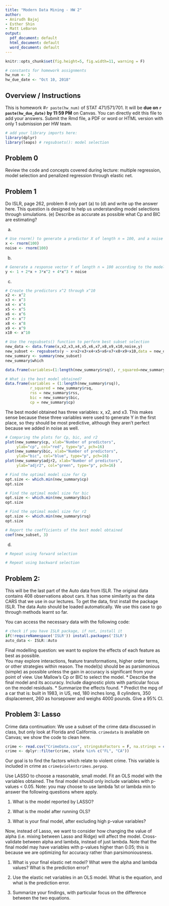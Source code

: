 ```yaml
---
title: "Modern Data Mining - HW 2"
author:
- Anirudh Bajaj
- Esther Shin
- Matt LeBaron
output:
  pdf_document: default
  html_document: default
  word_document: default
---
```


```r
knitr::opts_chunk$set(fig.height=5, fig.width=11, warning = F)

# constants for homework assignments
hw_num <- 2
hw_due_date <- "Oct 10, 2018"
```

## Overview / Instructions

This is homework #`r paste(hw_num)` of STAT 471/571/701. It will be **due on `r paste(hw_due_date)` by 11:59 PM** on Canvas. You can directly edit this file to add your answers. Submit the Rmd file, a PDF or word or HTML version with only 1 submission per HW team.

```r
# add your library imports here:
library(dplyr)
library(leaps) # regsubsets(): model selection
```

## Problem 0

Review the code and concepts covered during lecture: multiple regression, model selection and penalized regression through elastic net. 

## Problem 1

Do ISLR, page 262, problem 8 only part (a) to (d) and write up the answer here. This question is designed to help us understanding model selections through simulations. 
(e) Describe as accurate as possible what Cp and BIC are estimating?

(a) 

```r
# Use rnorm() to generate a predictor X of length n = 100, and a noise vector of length n = 100
x <- rnorm(100)
noise <- rnorm(100)
```

(b)

```r
# Generate a response vector Y of length n = 100 according to the model
y <- 1 + 2*x + 3*x^2 + 4*x^3 + noise
```

(c)

```r
# Create the predictors x^2 through x^10
x2 <- x^2
x3 <- x^3
x4 <- x^4
x5 <- x^5
x6 <- x^6
x7 <- x^7
x8 <- x^8
x9 <- x^9
x10 <- x^10

# Use the regsubsets() function to perform best subset selection
new_data <- data.frame(x,x2,x3,x4,x5,x6,x7,x8,x9,x10,noise,y)
new_subset <- regsubsets(y ~ x+x2+x3+x4+x5+x6+x7+x8+x9+x10,data = new_data, nvmax = 10)
new_summary <- summary(new_subset)
new_summary$which

data.frame(variables=(1:length(new_summary$rsq)), r_squared=new_summary$rsq)

# What is the best model obtained?
data.frame(variables = (1:length(new_summary$rsq)),
           r_squared = new_summary$rsq,
           rss = new_summary$rss,
           bic = new_summary$bic,
           cp = new_summary$cp)
```

The best model obtained has three variables: x, x2, and x3. This makes sense because these three variables were used to generate Y in the first place, so they should be most predictive, although they aren't perfect because we added in noise as well.

```r
# Comparing the plots for Cp, bic, and r2
plot(new_summary$cp, xlab="Number of predictors", 
     ylab="cp", col="red", type="p", pch=16)
plot(new_summary$bic, xlab="Number of predictors", 
     ylab="bic", col="blue", type="p", pch=16)
plot(new_summary$adjr2, xlab="Number of predictors", 
     ylab="adjr2", col="green", type="p", pch=16)

# Find the optimal model size for Cp
opt.size <- which.min(new_summary$cp)
opt.size

# Find the optimal model size for bic
opt.size <- which.min(new_summary$bic)
opt.size

# Find the optimal model size for r2
opt.size <- which.min(new_summary$rsq)
opt.size

# Report the coefficients of the best model obtained
coef(new_subset, 3)
```

(d)

```r
# Repeat using forward selection

# Repeat using backward selection

```

## Problem 2:

This will be the last part of the Auto data from ISLR. The original data contains 408 observations about cars. It has some similarity as the data CARS that we use in our lectures. To get the data, first install the package ISLR. The data Auto should be loaded automatically. We use this case to go through methods learnt so far. 

You can access the necessary data with the following code:

```r
# check if you have ISLR package, if not, install it
if(!requireNamespace('ISLR')) install.packages('ISLR') 
auto_data <- ISLR::Auto
```


 Final modelling question: we want to explore the effects of each feature as best as possible. <br /> You may explore interactions, feature transformations, higher order terms, or other strategies within reason. The model(s) should be as parsimonious (simple) as possible unless the gain in accuracy is significant from your point of view. Use Mallow's Cp or BIC to select the model.
  * Describe the final model and its accuracy. Include diagnostic plots with particular focus on the model residuals.
  * Summarize the effects found.
  * Predict the mpg of a car that is: built in 1983, in US, red, 180 inches long, 8 cylinders, 350 displacement, 260 as horsepower and weighs 4000 pounds. Give a 95% CI.






## Problem 3: Lasso

Crime data continuation:  We use a subset of the crime data discussed in class, but only look at Florida and California. `crimedata` is available on Canvas; we show the code to clean here. 

```r
crime <- read.csv("CrimeData.csv", stringsAsFactors = F, na.strings = c("?"))
crime <- dplyr::filter(crime, state %in% c("FL", "CA"))
```

Our goal is to find the factors which relate to violent crime. This variable is included in crime as `crime$violentcrimes.perpop`.


Use LASSO to choose a reasonable, small model. Fit an OLS model with the variables obtained. The final model should only include variables with p-values < 0.05. Note: you may choose to use lambda 1st or lambda min to answer the following questions where apply. 

1. What is the model reported by LASSO? 

2. What is the model after running OLS?

3. What is your final model, after excluding high p-value variables?

Now, instead of Lasso, we want to consider how changing the value of alpha (i.e. mixing between Lasso and Ridge) will affect the model. Cross-validate between alpha and lambda, instead of just lambda. Note that the final model may have variables with p-values higher than 0.05; this is because we are optimizing for accuracy rather than parsimoniousness. 

1. What is your final elastic net model? What were the alpha and lambda values? What is the prediction error?

2. Use the elastic net variables in an OLS model. What is the equation, and what is the prediction error.

3. Summarize your findings, with particular focus on the difference between the two equations.
 

